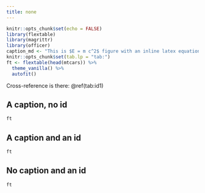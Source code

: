 ```yaml
---
title: none
---
```


```r
knitr::opts_chunk$set(echo = FALSE)
library(flextable)
library(magrittr)
library(officer)
caption_md <- "This is $E = m c^2$ figure with an inline latex equation ($y=mx+b$) and some markdown (*italics*, ~subscript~, **bold**)"
knitr::opts_chunk$set(tab.lp = "tab:")
ft <- flextable(head(mtcars)) %>% 
  theme_vanilla() %>% 
  autofit()

```


Cross-reference is there: \@ref(tab:id1)

## A caption, no id

```r
ft
```


## A caption and an id

```r
ft
```

## No caption and an id

```r
ft
```

